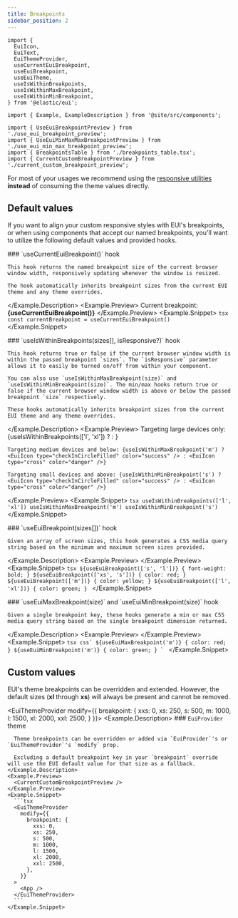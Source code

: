 ```yaml
---
title: Breakpoints
sidebar_position: 2
---
```


```mdx-code-block
import {
  EuiIcon,
  EuiText,
  EuiThemeProvider,
  useCurrentEuiBreakpoint,
  useEuiBreakpoint,
  useEuiTheme,
  useIsWithinBreakpoints,
  useIsWithinMaxBreakpoint,
  useIsWithinMinBreakpoint,
} from '@elastic/eui';

import { Example, ExampleDescription } from '@site/src/components';

import { UseEuiBreakpointPreview } from './use_eui_breakpoint_preview';
import { UseEuiMinMaxMaxBreakpointPreview } from './use_eui_min_max_breakpoint_preview';
import { BreakpointsTable } from './breakpoints_table.tsx';
import { CurrentCustomBreakpointPreview } from './current_custom_breakpoint_preview';
```

For most of your usages we recommend using the [responsive utilities](../../utilities/breakpoints.mdx) **instead** of consuming the theme values directly.

## Default values

If you want to align your custom responsive styles with EUI's breakpoints, or when using components that accept our named breakpoints, you'll want to utilize the following default values and provided hooks.

<Example>
  <Example.Description>
    ### `useCurrentEuiBreakpoint()` <Badge color="hollow">hook</Badge>

    This hook returns the named breakpoint size of the current browser window width, responsively updating whenever the window is resized.

    The hook automatically inherits breakpoint sizes from the current EUI theme and any theme overrides.
  </Example.Description>
  <Example.Preview>
    Current breakpoint: <strong>{useCurrentEuiBreakpoint()}</strong>
  </Example.Preview>
  <Example.Snippet>
    ```tsx
    const currentBreakpoint = useCurrentEuiBreakpoint()
    ```
  </Example.Snippet>
</Example>

<Example>
  <Example.Description>
    ### `useIsWithinBreakpoints(sizes[], isResponsive?)` <Badge color="hollow">hook</Badge>

    This hook returns true or false if the current browser window width is within the passed breakpoint `sizes`. The `isResponsive` parameter allows it to easily be turned on/off from within your component.

    You can also use `useIsWithinMaxBreakpoint(size)` and `useIsWithinMinBreakpoint(size)`. The min/max hooks return true or false if the current browser window width is above or below the passed breakpoint `size` respectively.

    These hooks automatically inherits breakpoint sizes from the current EUI theme and any theme overrides.
  </Example.Description>
  <Example.Preview>
    Targeting large devices only: {useIsWithinBreakpoints(['l', 'xl']) ? <EuiIcon type="checkInCircleFilled" color="success" /> : <EuiIcon type="cross" color="danger" />}

    Targeting medium devices and below: {useIsWithinMaxBreakpoint('m') ? <EuiIcon type="checkInCircleFilled" color="success" /> : <EuiIcon type="cross" color="danger" />}

    Targeting small devices and above: {useIsWithinMinBreakpoint('s') ? <EuiIcon type="checkInCircleFilled" color="success" /> : <EuiIcon type="cross" color="danger" />}
  </Example.Preview>
  <Example.Snippet>
    ```tsx
    useIsWithinBreakpoints(['l', 'xl'])
    useIsWithinMaxBreakpoint('m')
    useIsWithinMinBreakpoint('s')
    ```
  </Example.Snippet>
</Example>

<Example>
  <Example.Description>
    ### `useEuiBreakpoint(sizes[])` <Badge color="hollow">hook</Badge>

    Given an array of screen sizes, this hook generates a CSS media query string based on the minimum and maximum screen sizes provided.
  </Example.Description>
  <Example.Preview>
    <UseEuiBreakpointPreview />
  </Example.Preview>
  <Example.Snippet>
    ```tsx
    ${useEuiBreakpoint(['s', 'l'])} {
      font-weight: bold;
    }
    ${useEuiBreakpoint(['xs', 's'])} {
      color: red;
    }
    ${useEuiBreakpoint(['m'])} {
      color: yellow;
    }
    ${useEuiBreakpoint(['l', 'xl'])} {
      color: green;
    }
    ```
  </Example.Snippet>
</Example>

<Example>
  <Example.Description>
    ### `useEuiMaxBreakpoint(size)` and `useEuiMinBreakpoint(size)` <Badge color="hollow">hook</Badge>

    Given a single breakpoint key, these hooks generate a min or max CSS media query string based on the single breakpoint dimension returned.
  </Example.Description>
  <Example.Preview>
    <UseEuiMinMaxMaxBreakpointPreview />
  </Example.Preview>
  <Example.Snippet>
    ```tsx
    css`
      ${useEuiMaxBreakpoint('m')} {
        color: red;
      }
      ${useEuiMinBreakpoint('m')} {
        color: green;
      }
    `
    ```
  </Example.Snippet>
</Example>

<BreakpointsTable />

## Custom values

EUI's theme breakpoints can be overridden and extended. However, the default sizes (**xl** through **xs**) will always be present and cannot be removed.

<EuiThemeProvider
  modify={{ breakpoint: {
    xxs: 0,
    xs: 250,
    s: 500,
    m: 1000,
    l: 1500,
    xl: 2000,
    xxl: 2500,
  }
}}>
  <Example>
    <Example.Description>
      ### `EuiProvider` <Badge color="hollow">theme</Badge>

      Theme breakpoints can be overridden or added via `EuiProvider`'s or `EuiThemeProvider`'s `modify` prop.

      Excluding a default breakpoint key in your `breakpoint` override will use the EUI default value for that size as a fallback.
    </Example.Description>
    <Example.Preview>
      <CurrentCustomBreakpointPreview />
    </Example.Preview>
    <Example.Snippet>
      ```tsx
      <EuiThemeProvider
        modify={{
          breakpoint: {
            xxs: 0,
            xs: 250,
            s: 500,
            m: 1000,
            l: 1500,
            xl: 2000,
            xxl: 2500,
          },
        }}
      >
        <App />
      </EuiThemeProvider>
      ```
    </Example.Snippet>
  </Example>

  <BreakpointsTable />
</EuiThemeProvider>

